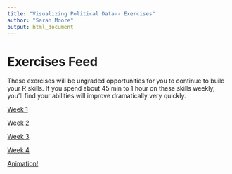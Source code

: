 ```yaml
---
title: "Visualizing Political Data-- Exercises"
author: "Sarah Moore"
output: html_document 
---
```


# Exercises Feed

These exercises will be ungraded opportunities for you to continue to build your R skills. If you spend about 45 min to 1 hour on these skills weekly, you'll find your abilities will improve dramatically very quickly.

[Week 1](01_exercise.html)

[Week 2](02_exercise.html)

[Week 3](03_exercise.html)

[Week 4](04_exercise.html)

[Animation!](gganimate_tutorial.R)

